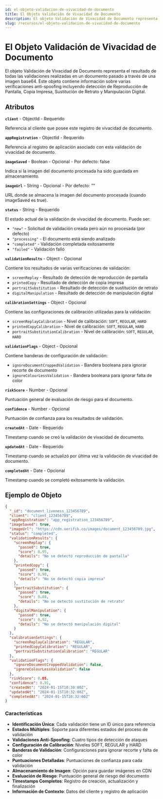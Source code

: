 ```yaml
---
id: el-objeto-validacion-de-vivacidad-de-documento
title: El Objeto Validación de Vivacidad de Documento
description: El objeto Validación de Vivacidad de Documento representa los resultados de validación de autenticidad de documentos
slug: /recursos/el-objeto-validacion-de-vivacidad-de-documento
---
```



# El Objeto Validación de Vivacidad de Documento

El objeto Validación de Vivacidad de Documento representa el resultado de todas las validaciones realizadas en un documento pasado a través de una imagen base64. Este objeto contiene información sobre varias verificaciones anti-spoofing incluyendo detección de Reproducción de Pantalla, Copia Impresa, Sustitución de Retrato y Manipulación Digital.

## Atributos

**`client`** - ObjectId - Requerido

Referencia al cliente que posee este registro de vivacidad de documento.

**`appRegistration`** - ObjectId - Requerido

Referencia al registro de aplicación asociado con esta validación de vivacidad de documento.

**`imageSaved`** - Boolean - Opcional - Por defecto: false

Indica si la imagen del documento procesada ha sido guardada en almacenamiento.

**`imageUrl`** - String - Opcional - Por defecto: ""

URL donde se almacena la imagen del documento procesada (cuando imageSaved es true).

**`status`** - String - Requerido

El estado actual de la validación de vivacidad de documento. Puede ser:

* `"new"` - Solicitud de validación creada pero aún no procesada (por defecto)
* `"processing"` - El documento está siendo analizado
* `"completed"` - Validación completada exitosamente
* `"failed"` - Validación falló

**`validationResults`** - Object - Opcional

Contiene los resultados de varias verificaciones de validación:

* `screenReplay` - Resultado de detección de reproducción de pantalla
* `printedCopy` - Resultado de detección de copia impresa
* `portraitSubstitution` - Resultado de detección de sustitución de retrato
* `digitalManipulation` - Resultado de detección de manipulación digital

**`calibrationSettings`** - Object - Opcional

Contiene las configuraciones de calibración utilizadas para la validación:

* `screenReplayCalibration` - Nivel de calibración: `SOFT`, `REGULAR`, `HARD`
* `printedCopyCalibration` - Nivel de calibración: `SOFT`, `REGULAR`, `HARD`
* `portraitSubstitutionCalibration` - Nivel de calibración: `SOFT`, `REGULAR`, `HARD`

**`validationFlags`** - Object - Opcional

Contiene banderas de configuración de validación:

* `ignoreDocumentCroppedValidation` - Bandera booleana para ignorar recorte de documento
* `ignoreColourLessValidation` - Bandera booleana para ignorar falta de color

**`riskScore`** - Number - Opcional

Puntuación general de evaluación de riesgo para el documento.

**`confidence`** - Number - Opcional

Puntuación de confianza para los resultados de validación.

**`createdAt`** - Date - Requerido

Timestamp cuando se creó la validación de vivacidad de documento.

**`updatedAt`** - Date - Requerido

Timestamp cuando se actualizó por última vez la validación de vivacidad de documento.

**`completedAt`** - Date - Opcional

Timestamp cuando se completó exitosamente la validación.

## Ejemplo de Objeto

<Tabs>
  <TabItem value="json" label="JSON">

```json
{
  "_id": "document_liveness_123456789",
  "client": "client_123456789",
  "appRegistration": "app_registration_123456789",
  "imageSaved": true,
  "imageUrl": "https://cdn.verifik.co/images/document_123456789.jpg",
  "status": "completed",
  "validationResults": {
    "screenReplay": {
      "passed": true,
      "score": 0.95,
      "details": "No se detectó reproducción de pantalla"
    },
    "printedCopy": {
      "passed": true,
      "score": 0.90,
      "details": "No se detectó copia impresa"
    },
    "portraitSubstitution": {
      "passed": true,
      "score": 0.88,
      "details": "No se detectó sustitución de retrato"
    },
    "digitalManipulation": {
      "passed": true,
      "score": 0.92,
      "details": "No se detectó manipulación digital"
    }
  },
  "calibrationSettings": {
    "screenReplayCalibration": "REGULAR",
    "printedCopyCalibration": "REGULAR",
    "portraitSubstitutionCalibration": "REGULAR"
  },
  "validationFlags": {
    "ignoreDocumentCroppedValidation": false,
    "ignoreColourLessValidation": false
  },
  "riskScore": 0.05,
  "confidence": 0.91,
  "createdAt": "2024-01-15T10:30:00Z",
  "updatedAt": "2024-01-15T10:32:00Z",
  "completedAt": "2024-01-15T10:32:00Z"
}
```

  </TabItem>
</Tabs>

### Características

- **Identificación Única**: Cada validación tiene un ID único para referencia
- **Estados Múltiples**: Soporte para diferentes estados del proceso de validación
- **Validaciones Anti-Spoofing**: Cuatro tipos de detección de ataques
- **Configuración de Calibración**: Niveles SOFT, REGULAR y HARD
- **Banderas de Validación**: Configuraciones para ignorar recorte y falta de color
- **Puntuaciones Detalladas**: Puntuaciones de confianza para cada validación
- **Almacenamiento de Imagen**: Opción para guardar imágenes en CDN
- **Evaluación de Riesgo**: Puntuación general de riesgo del documento
- **Timestamps Completos**: Registro de creación, actualización y finalización
- **Información de Contexto**: Datos del cliente y registro de aplicación
